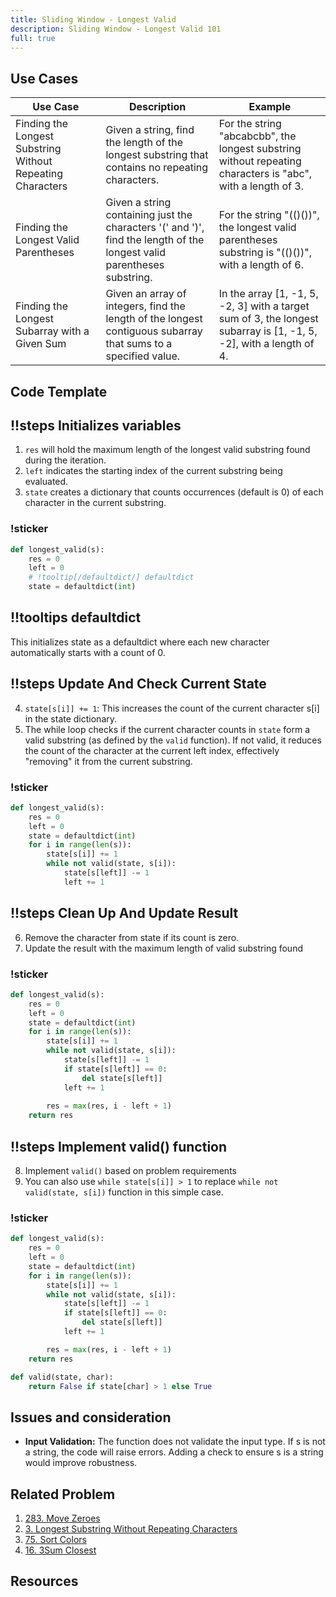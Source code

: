 ```yaml
---
title: Sliding Window - Longest Valid
description: Sliding Window - Longest Valid 101
full: true
---
```



## Use Cases

| Use Case  | Description   | Example                                        |
|-----------|-------------|------------------------------------------------|
| Finding the Longest Substring Without Repeating Characters | Given a string, find the length of the longest substring that contains no repeating characters.   | For the string "abcabcbb", the longest substring without repeating characters is "abc", with a length of 3. |
| Finding the Longest Valid Parentheses      | Given a string containing just the characters '(' and ')', find the length of the longest valid parentheses substring. | For the string "(()())", the longest valid parentheses substring is "(()())", with a length of 6. |
| Finding the Longest Subarray with a Given Sum | Given an array of integers, find the length of the longest contiguous subarray that sums to a specified value. | In the array [1, -1, 5, -2, 3] with a target sum of 3, the longest subarray is [1, -1, 5, -2], with a length of 4. |


## Code Template


<Scrollycoding>

## !!steps  Initializes variables
1. `res` will hold the maximum length of the longest valid substring found during the iteration.
2. `left` indicates the starting index of the current substring being evaluated.
3. `state` creates a dictionary that counts occurrences (default is 0) of each character in the current substring.


### !sticker

<CodeWithTooltips>

```python !code
def longest_valid(s):
    res = 0
    left = 0
    # !tooltip[/defaultdict/] defaultdict
    state = defaultdict(int)
```

## !!tooltips defaultdict

This initializes state as a defaultdict where each new character automatically starts with a count of 0.

</CodeWithTooltips>

## !!steps Update And Check Current State

4. `state[s[i]] += 1`: This increases the count of the current character s[i] in the state dictionary.
5. The while loop checks if the current character counts in `state` form a valid substring (as defined by the `valid` function). If not valid, it reduces the count of the character at the current left index, effectively "removing" it from the current substring.

### !sticker

<CodeWithTooltips>

```python !code
def longest_valid(s):
    res = 0
    left = 0
    state = defaultdict(int)
    for i in range(len(s)):
        state[s[i]] += 1
        while not valid(state, s[i]):
            state[s[left]] -= 1
            left += 1
```

</CodeWithTooltips>


## !!steps Clean Up And Update Result

6. Remove the character from state if its count is zero.
7. Update the result with the maximum length of valid substring found


### !sticker

<CodeWithTooltips>

```python !code
def longest_valid(s):
    res = 0
    left = 0
    state = defaultdict(int)
    for i in range(len(s)):
        state[s[i]] += 1
        while not valid(state, s[i]):
            state[s[left]] -= 1
            if state[s[left]] == 0:
                del state[s[left]]
            left += 1
        
        res = max(res, i - left + 1)
    return res
```

</CodeWithTooltips>

## !!steps Implement valid() function

8. Implement `valid()` based on problem requirements
9. You can also use `while state[s[i]] > 1` to replace `while not valid(state, s[i])` function in this simple case.

### !sticker

<CodeWithTooltips>

```python !code
def longest_valid(s):
    res = 0
    left = 0
    state = defaultdict(int)
    for i in range(len(s)):
        state[s[i]] += 1
        while not valid(state, s[i]):
            state[s[left]] -= 1
            if state[s[left]] == 0:
                del state[s[left]]
            left += 1

        res = max(res, i - left + 1)
    return res

def valid(state, char):
    return False if state[char] > 1 else True
```

</CodeWithTooltips>


</Scrollycoding>

## Issues and consideration
- **Input Validation:** The function does not validate the input type. If s is not a string, the code will raise errors. Adding a check to ensure s is a string would improve robustness.


## Related Problem
1. [283. Move Zeroes](https://leetcode.com/problems/move-zeroes/description/)
2. [3. Longest Substring Without Repeating Characters](https://leetcode.com/problems/longest-substring-without-repeating-characters/description/)
3. [75. Sort Colors](https://leetcode.com/problems/sort-colors/description/)
4. [16. 3Sum Closest](https://leetcode.com/problems/3sum-closest/description/)

## Resources


